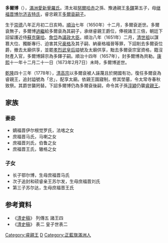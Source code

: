 {{Infobox royalty
|name=多爾博
|birth_date={{birth date|1643|2|20}}
|death_date={{death date and age|1673|2|7|1643|2|20}}
|father=豫通親王[[多鐸|多鐸]]
|mother=[[福晋博尔济吉特氏_(多铎)|继福晋博尔济吉特氏]]
|spouse=嫡福晋伊尔根觉罗氏，庶福晋马氏，庶福晋刘氏，庶福晋王氏
|issue=额尔博，<br>苏尔发，<br>苏尔达
|succession=[[睿親王|睿親王]]
|reign=1650年-1651年
|predecessor=睿忠親王[[多爾袞|多爾袞]]
|successor=追封睿亲王[[苏尔发|苏尔发]]
}}
{{Manchu name|[[爱新觉罗氏|爱新觉罗]]}}
'''多爾博'''（{{bd|1643年|2月20日|1673年|2月7日|catIdx=D}}），[[滿洲|滿洲]][[愛新覺羅氏|愛新覺羅氏]]。清太祖[[努爾哈赤|努爾哈赤]]之孫、豫通親王[[多鐸|多鐸]]第五子，母[[福晋博尔济吉特氏_(多铎)|继福晋博尔济吉特氏]]，睿忠親王[[多爾袞|多爾袞]][[嗣子|嗣子]]。

生于[[崇德|崇德]]八年正月初二日亥時。[[順治|順治]]七年（1650年）十二月，多爾袞逝世。多爾袞無子，多爾博[[過繼|過繼]]給多爾袞為其嗣子，承继睿親王爵位，俸視諸王三倍，朝廷下詔留護近侍[[蘇克薩哈|蘇克薩哈]]、[[詹岱|詹岱]]為[[議政大臣|議政大臣]]。順治八年（1651年）二月，[[顺治帝|清世祖]]以謀篡大位、獨斷專行、迫害其兄[[豪格|豪格]]及其子嗣、納豪格福晉等罪，下詔削去多爾袞位爵，撤去太廟供享，並罷[[清太祖大妃|孝烈武皇后]]謚號及太廟供享，黜去多爾袞宗室資格，籍沒財產入官，多爾博歸宗為多鐸子嗣。順治十四年（1657年），封多爾博為貝勒。[[康熙|康熙]]十一年十二月二十一日（1673年2月7日）未時，多爾博逝世。

[[乾隆|乾隆]]四十三年（1778年），[[乾隆帝|清高宗]]以多爾袞被人誣蔑且於開國有功，復任多爾袞為睿親王，追封謚號為「忠」，配享太廟。依親王園寢制，修其塋墓，令太常寺春秋致祭。其爵世襲罔替。下詔多爾博仍為多爾袞後嗣，命令其子孫[[淳穎|淳穎]]仍襲[[睿親王|睿親王]]。

== 家族 ==
===妻妾===
*嫡福晋伊尔根觉罗氏，法喀之女
*庶福晋马氏，马喇之女
*庶福晋刘氏，伯鲁之女
*庶福晋王氏，辙格之女
===子女===
*长子鄂尔博，生母庶福晋马氏
*次子追封和硕睿亲王苏尔发，生母庶福晋刘氏
*第三子苏尔达，生母庶福晋王氏
== 参考資料 ==
* 《[[清史稿|清史稿]]》 列傳五 諸王四
* 《[[清史稿|清史稿]]》 表二 皇子世表二
{{清朝人物小作品}}
[[Category:睿親王|Category:睿親王]]
[[Category:愛新覺羅氏|D]]
[[Category:正藍旗滿洲人|Category:正藍旗滿洲人]]